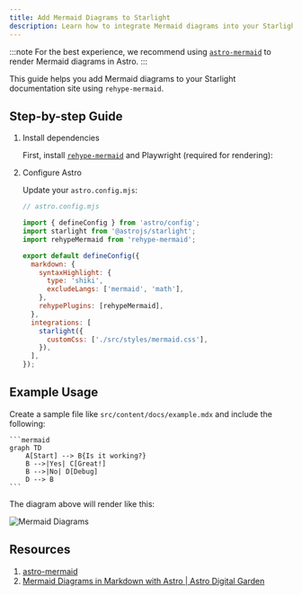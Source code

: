 ```yaml
---
title: Add Mermaid Diagrams to Starlight
description: Learn how to integrate Mermaid diagrams into your Starlight-powered Astro site.
---
```



:::note
For the best experience, we recommend using [`astro-mermaid`](https://github.com/joesaby/astro-mermaid) to render Mermaid diagrams in Astro.
:::

This guide helps you add Mermaid diagrams to your Starlight documentation site using `rehype-mermaid`.

## Step-by-step Guide

<Steps>

1. Install dependencies

   First, install [`rehype-mermaid`](https://github.com/remcohaszing/rehype-mermaid) and Playwright (required for rendering):

   <PackageManagerCommand command="add rehype-mermaid playwright playwright-chromium" />

2. Configure Astro

   Update your `astro.config.mjs`:

   ```js ins={5, 8-19}
   // astro.config.mjs

   import { defineConfig } from 'astro/config';
   import starlight from '@astrojs/starlight';
   import rehypeMermaid from 'rehype-mermaid';

   export default defineConfig({
     markdown: {
       syntaxHighlight: {
         type: 'shiki',
         excludeLangs: ['mermaid', 'math'],
       },
       rehypePlugins: [rehypeMermaid],
     },
     integrations: [
       starlight({
         customCss: ['./src/styles/mermaid.css'],
       }),
     ],
   });
   ```

</Steps>

## Example Usage

Create a sample file like `src/content/docs/example.mdx` and include the following:

````mdx
```mermaid
graph TD
    A[Start] --> B{Is it working?}
    B -->|Yes| C[Great!]
    B -->|No| D[Debug]
    D --> B
```
````

The diagram above will render like this:

![Mermaid Diagrams](./_images/mermaid-diagrams/example.png)

## Resources

1. [astro-mermaid](https://github.com/joesaby/astro-mermaid)
2. [Mermaid Diagrams in Markdown with Astro | Astro Digital Garden](https://astro-digital-garden.stereobooster.com/recipes/mermaid-diagrams-in-markdown)
